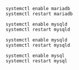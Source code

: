 
<Tabs groupId="database-sync">
<TabItem value="MariaDB" label="MariaDB">

```shell
systemctl enable mariadb
systemctl restart mariadb
```

</TabItem>
<TabItem value="MySQL" label="MySQL">

<Tabs groupId="sync">
<TabItem value="Alma / RHEL / Oracle Linux 8" label="Alma / RHEL / Oracle Linux 8">

```shell
systemctl enable mysqld
systemctl restart mysqld
```

</TabItem>
<TabItem value="Alma / RHEL / Oracle Linux 9" label="Alma / RHEL / Oracle Linux 9">

```shell
systemctl enable mysqld
systemctl restart mysqld
```

</TabItem>
<TabItem value="Debian 11" label="Debian 11">

```shell
systemctl enable mysql
systemctl restart mysql
```

</TabItem>
</Tabs>

</TabItem>
</Tabs>
